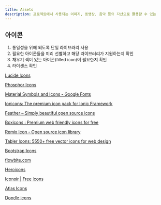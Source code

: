 ```yaml
---
title: Assets
description: 프로젝트에서 사용되는 이미지, 동영상, 음악 등의 자산으로 활용할 수 있는 정보를 정리한 문서입니다.
---
```



## 아이콘

1. 통일성을 위해 되도록 단일 라이브러리 사용
2. 필요한 아이콘들을 미리 선별하고 해당 라이브러리가 지원하는지 확인
3. 채우기 색이 있는 아이콘(filled icon)이 필요한지 확인
4. 라이센스 확인

[Lucide Icons](https://lucide.dev/icons/)

[Phosphor Icons](https://phosphoricons.com/)

[Material Symbols and Icons - Google Fonts](https://fonts.google.com/icons)

[Ionicons: The premium icon pack for Ionic Framework](https://ionic.io/ionicons)

[Feather – Simply beautiful open source icons](https://feathericons.com/)

[Boxicons : Premium web friendly icons for free](https://boxicons.com/)

[Remix Icon - Open source icon library](https://remixicon.com/)

[Tabler Icons: 5550+ free vector icons for web design](https://tabler.io/icons)

[Bootstrap Icons](https://icons.getbootstrap.com/)

[flowbite.com](https://flowbite.com/icons/)

[Heroicons](https://heroicons.com/)

[Iconoir | Free Icons](https://iconoir.com/)

[Atlas Icons](https://atlasicons.vectopus.com/)

[Doodle icons](https://khushmeen.com/icons.html)

